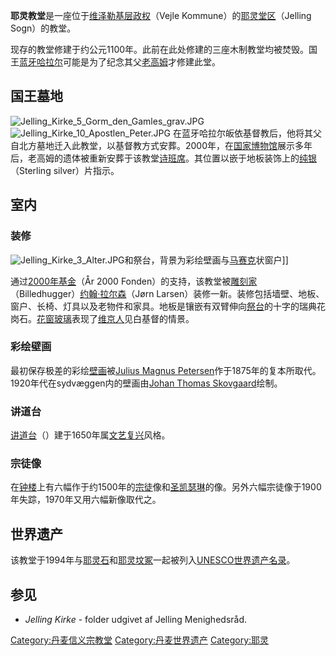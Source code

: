 {{世界文化遗产概要表
| site_img =  Image:Kirche_Jelling.JPG
| site_img_capt = 自坟冢南望耶灵教堂
| site_img_width = 300px
| zh_name = 耶灵坟冢、卢恩石和教堂
| en_name = Jelling Mounds, Runic Stones and Church
| fr_name = Tumulus, pierres runiques et église de Jelling
| country = {{DEN}}
| Region = 欧洲和北美地区
| criterion_c = (iii)
| rg_year = 1994
| org_url = http://whc.unesco.org/en/list/697 697
| map_img =
| map_img_width = 
| locator_x = 
| locator_y = 
}}


'''耶灵教堂'''是一座位于[[维泽勒基层政权|维泽勒基层政权]]（Vejle Kommune）的[[耶灵|耶灵]][[堂区|堂区]]（Jelling Sogn）的教堂。 

现存的教堂修建于约公元1100年。此前在此处修建的三座木制教堂均被焚毁。国王[[蓝牙哈拉尔|蓝牙哈拉尔]]可能是为了纪念其父[[老高姆|老高姆]]才修建此堂。

== 国王墓地 ==
[[File:Jelling_Kirke_5_Gorm_den_Gamles_grav.JPG|thumb]]
[[File:Jelling_Kirke_10_Apostlen_Peter.JPG|thumb]]
在蓝牙哈拉尔皈依基督教后，他将其父自北方墓地迁入此教堂，以基督教方式安葬。2000年，在[[国家博物馆|国家博物馆]]展示多年后，老高姆的遗体被重新安葬于该教堂[[诗班席|诗班席]]。其位置以嵌于地板装饰上的[[纯银|纯银]]（Sterling silver）片指示。

== 室内 ==
=== 装修 ===
[[File:Jelling_Kirke_3_Alter.JPG|thumb]]和祭台，背景为彩绘壁画与[[马赛克|马赛克]]状窗户]]

通过[[2000年基金|2000年基金]]（År 2000 Fonden）的支持，该教堂被[[雕刻家|雕刻家]]（Billedhugger）[[约翰·拉尔森|约翰·拉尔森]]（Jørn Larsen）装修一新。装修包括墙壁、地板、窗户、长椅、灯具以及老物件和家具。地板是镶嵌有双臂伸向[[祭台|祭台]]的十字的瑞典花岗石。[[花窗玻璃|花窗玻璃]]表现了[[维京人|维京人]]见白基督的情景。

=== 彩绘壁画 ===
最初保存极差的彩绘[[壁画|壁画]]被[[Julius_Magnus_Petersen|Julius Magnus Petersen]]作于1875年的复本所取代。1920年代在sydvæggen内的壁画由[[Johan_Thomas_Skovgaard|Johan Thomas Skovgaard]]绘制。

=== 讲道台 ===
[[讲道台|讲道台]]（{{lang-en|pulpit}}）建于1650年属[[文艺复兴|文艺复兴]]风格。

=== 宗徒像 ===

在[[钟楼|钟楼]]上有六幅作于约1500年的[[宗徒|宗徒]]像和[[圣凯瑟琳|圣凯瑟琳]]的像。另外六幅宗徒像于1900年失踪，1970年又用六幅新像取代之。

== 世界遗产 ==
该教堂于1994年与[[耶灵石|耶灵石]]和[[耶灵坟冢|耶灵坟冢]]一起被列入[[UNESCO|UNESCO]][[世界遗产名录|世界遗产名录]]。

== 参见 ==
*''Jelling Kirke'' - folder udgivet af Jelling Menighedsråd.
{{commons|Jelling kirke}}

{{丹麦世界遗产}}

{{coord|55|45|24|N|9|25|12|E|type:landmark_region:DK|display=title}}

[[Category:丹麦信义宗教堂|Category:丹麦信义宗教堂]]
[[Category:丹麦世界遗产|Category:丹麦世界遗产]]
[[Category:耶灵|Category:耶灵]]